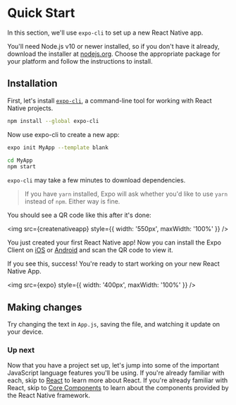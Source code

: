 
# Quick Start

<Author name="@jimmyliu" url="https://twitter.com/jimmyliu" />

In this section, we'll use `expo-cli` to set up a new React Native app.

You'll need Node.js v10 or newer installed, so if you don't have it already, download the installer at [nodejs.org](https://nodejs.org). Choose the appropriate package for your platform and follow the instructions to install.

## Installation

First, let's install [`expo-cli`](https://docs.expo.io/versions/latest/workflow/expo-cli/), a command-line tool for working with React Native projects.

```bash
npm install --global expo-cli
```

Now use expo-cli to create a new app:

```bash
expo init MyApp --template blank

cd MyApp
npm start
```

`expo-cli` may take a few minutes to download dependencies.

> If you have `yarn` installed, Expo will ask whether you'd like to use `yarn` instead of `npm`. Either way is fine.

You should see a QR code like this after it's done:

<img src={createnativeapp} style={{ width: '550px', maxWidth: '100%' }} />

You just created your first React Native app! Now you can install the Expo Client on [iOS](https://itunes.apple.com/us/app/expo-client/id982107779?mt=8) or [Android](https://play.google.com/store/apps/details?id=host.exp.exponent&hl=en) and scan the QR code to view it.

If you see this, success! You're ready to start working on your new React Native App.

<img src={expo} style={{ width: '400px', maxWidth: '100%' }} />

## Making changes

Try changing the text in `App.js`, saving the file, and watching it update on your device.

### Up next

Now that you have a project set up, let's jump into some of the important JavaScript language features you'll be using. If you're already familiar with each, skip to [React](react) to learn more about React. If you're already familiar with React, skip to [Core Components](core_components) to learn about the components provided by the React Native framework.
